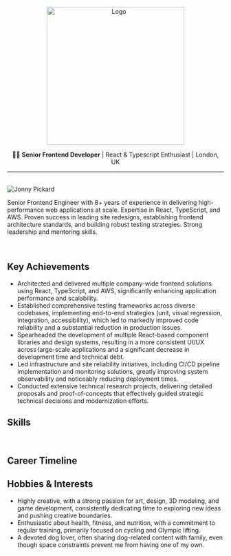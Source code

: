 

<p align="center">
  <a
    title="Github Repository"
    href="https://github.com/JonnyPickard/JonnyPickard.github.io"
  >
    <img src={logoText} alt="Logo" width="320px" />
  </a>
</p>

<p align="center">
  👨‍💻 <b>Senior Frontend Developer</b> | React & Typescript Enthusiast | London,
  UK
</p>

<hr />

<Meta name="about-me" title="About Me" />

<br />

<div style={{ display: "flex", alignItems: "center" }}>
  <img
    src={headshot}
    alt="Jonny Pickard"
    style={{
      width: "150px",
      height: "150px",
      borderRadius: "50%",
      marginRight: "20px",
    }}
  />
  <p>
    Senior Frontend Engineer with 8+ years of experience in delivering
    high-performance web applications at scale. Expertise in React, TypeScript,
    and AWS. Proven success in leading site redesigns, establishing frontend
    architecture standards, and building robust testing strategies. Strong
    leadership and mentoring skills.
  </p>
</div>

<br />

## Key Achievements

- Architected and delivered multiple company-wide frontend solutions using React, TypeScript, and AWS, significantly enhancing application performance and scalability.
- Established comprehensive testing frameworks across diverse codebases, implementing end-to-end strategies (unit, visual regression, integration, accessibility), which led to markedly improved code reliability and a substantial reduction in production issues.
- Spearheaded the development of multiple React-based component libraries and design systems, resulting in a more consistent UI/UX across large-scale applications and a significant decrease in development time and technical debt.
- Led infrastructure and site reliability initiatives, including CI/CD pipeline implementation and monitoring solutions, greatly improving system observability and noticeably reducing deployment times.
- Conducted extensive technical research projects, delivering detailed proposals and proof-of-concepts that effectively guided strategic technical decisions and modernization efforts.

## Skills

<div className="flex w-full justify-center py-4">
  <SkillBars />
</div>

<br />

## Career Timeline

<div className="flex w-full justify-center py-4">
  <TechTimeline careerData={careerData} />
</div>

## Hobbies & Interests

- Highly creative, with a strong passion for art, design, 3D modeling, and game development, consistently dedicating time to exploring new ideas and pushing creative boundaries.
- Enthusiastic about health, fitness, and nutrition, with a commitment to regular training, primarily focused on cycling and Olympic lifting.
- A devoted dog lover, often sharing dog-related content with family, even though space constraints prevent me from having one of my own.
